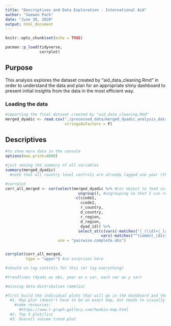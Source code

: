 ```yaml
---
title: "Descriptives and Data Exploration - International Aid"
author: "Saewon Park"
date: "June 30, 2020"
output: html_document
---
```


```r
knitr::opts_chunk$set(echo = TRUE)

pacman::p_load(tidyverse,
               corrplot)
```


## Purpose

This analysis explores the dataset created by "aid_data_cleaning.Rmd" in order to understand the data and plan for an appropriate shiny dashboard to present initial insights from the data in the most efficient way.



### Loading the data

```r

#importing the final dataset created by "aid_data_cleaning.Rmd"
merged_dyadic <- read.csv("./processed_data/merged_dyadic_analysis_data.csv",
                          stringsAsFactors = F)

```


## Descriptives

```r

#to show more data in the console
options(max.print=4000)

#just seeing the summary of all variables
summary(merged_dyadic)
  #note that all country level controls are already lagged one year (think about whether to change this or not)
```



```r
#corrplot
corr_all_merged <- cor(select(merged_dyadic %>% #cor object to feed into corrplot
                                ungroup(), #ungrouping so that I can remove ccodes
                              -c(ccode1,
                                 ccode2,
                                 r_country,
                                 d_country,
                                 r_region,
                                 d_region,
                                 dyad_id)) %>%
                                select_at(c(vars(-matches("(_(\\d)+|_lag|_log|_corrected|_fd|_sum)$")),
                                          vars(-matches("^(commit_|distw)")))), 
                       use = "pairwise.complete.obs")


corrplot(corr_all_merged,
         type = "upper") #no surprises here

#should un-lag controls for this (or lag everything)

```



```r

#trendlines (dyads as obs, year as x var, each var as y var)

```





```r


#missing data distribution (amelia)

```




```r

#first build the individual plots that will go in the dashboard and then combine them into a dashboard
  #1. Map plot (doesn't have to be an exact map, but needs to visually show all countries, and would be useful if they are somewhat in their geographical positions)
    #some resources:
      #https://www.r-graph-gallery.com/hexbin-map.html 
  #2. Top 5 plot/list
  #3. Overall volume trend plot




```

